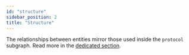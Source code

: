 ```yaml
---
id: "structure"
sidebar_position: 2
title: "Structure"
---
```


The relationships between entities mirror those used inside the `protocol` subgraph. Read more in the
[dedicated section](/api/subgraphs/protocol/structure).
